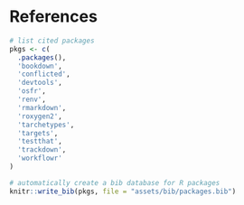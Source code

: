 # References {-}

```r
# list cited packages
pkgs <- c(
  .packages(),
  'bookdown',
  'conflicted',
  'devtools',
  'osfr',
  'renv',
  'rmarkdown',
  'roxygen2',
  'tarchetypes',
  'targets',
  'testthat',
  'trackdown',
  'workflowr'
)

# automatically create a bib database for R packages
knitr::write_bib(pkgs, file = "assets/bib/packages.bib")


```

